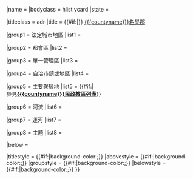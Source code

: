 {{navbox
|navbar = {{#if:{{{name|}}}{{{templateName|}}}||plain}}
|name   = {{{name|County}}}
|bodyclass = hlist vcard
|state  = {{{state|}}}

|titleclass = adr
|title  = {{#if:{{{flag<includeonly>|</includeonly>}}}|{{flagicon|{{{flag}}}}}}} <span class="fn org region">[[{{{countyname}}}]]</span><span class="category">[[英格蘭的名譽郡|名譽郡]]</span>

|group1 = 法定城市地區
|list1  = {{{cr<includeonly>|</includeonly>}}}

|group2 = 都會區
|list2  = {{{md<includeonly>|</includeonly>}}}

|group3 = 單一管理區
|list3  = {{{ua<includeonly>|</includeonly>}}}

|group4 = 自治市鎮或地區
|list4  = {{{bd<includeonly>|</includeonly>}}}

|group5 = 主要聚居地
|list5  = {{#if:{{{ct<includeonly>|</includeonly>}}}|{{{ct}}}<br/>參見'''[[{{{countyname}}}民政教區列表]]'''}}

|group6 = 河流
|list6  = {{{rv<includeonly>|</includeonly>}}}

|group7 = 運河
|list7  = {{{cl<includeonly>|</includeonly>}}}

|group8 = 主題
|list8  = {{{topics<includeonly>|</includeonly>}}}

|below  = {{{其他<includeonly>|</includeonly>}}}

|titlestyle = {{#if:{{{color|}}}|background-color:{{{color}}};}}
|abovestyle = {{#if:{{{color|}}}|background-color:{{{color}}};}}
|groupstyle = {{#if:{{{color|}}}|background-color:{{{color}}};}}
|belowstyle = {{#if:{{{color|}}}|background-color:{{{color}}};}}
}}<noinclude>
{{documentation}}
</noinclude>